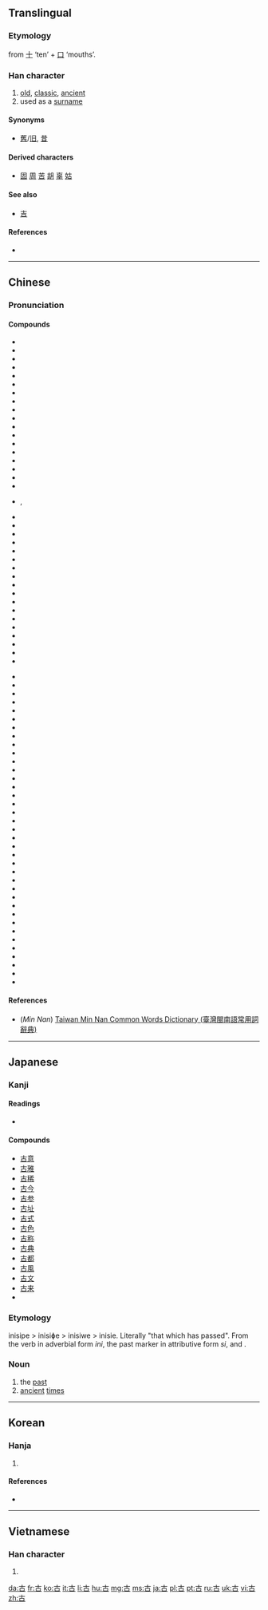 {{also|吉|𠮷}}
==Translingual==

===Etymology===
from [[十]] ‘ten’ + [[口]] ‘mouths’.

===Han character===
{{Han char|rn=30|rad=口|as=02|sn=5|four=4060<sub>0</sub>|canj=十口 (JR)|ids=⿱十口}}

# [[old]], [[classic]], [[ancient]]
# used as a [[surname]]

====Synonyms====
* [[舊]]/[[旧]], [[昔]]

====Derived characters====
* [[固]] [[周]] [[苦]] [[胡]] [[辜]] [[姑]]

====See also====
* [[吉]]

====References====
* {{Han ref|kx=0171.080|dkj=03233|dj=0380.060|hdz=10568.030|uh=53E4|ud=21476|bh=A56A|bd=42346}}

----

==Chinese==
{{zh-forms}}

===Pronunciation===
{{zh-pron
|m=gǔ
|c=gu2
|h=
|mn=kó͘
|w=
|mc=y
|oc=y
|ma=|ma2=
|cat=a,pn
}}

====Compounds====
{{top2}}
* {{l|cmn|古奥}}
* {{l|cmn|古巴|tr=Gǔbā}}
* {{l|cmn|古板|tr=gǔbǎn}}
* {{l|cmn|古币}}
* {{l|cmn|古刹}}
* {{l|cmn|古城}}
* {{l|cmn|古祠}}
* {{l|cmn|古瓷}}
* {{l|cmn|古代|tr=gǔdài}}
* {{l|cmn|古道}}
* {{l|cmn|古道热肠}}
* {{l|cmn|古典|tr=gǔdiǎn}}
* {{l|cmn|古典主义}}
* {{l|cmn|古调不弹}}
* {{l|cmn|古董|tr=gǔdǒng}}
* {{l|cmn|古动物学}}
* {{l|cmn|古都}}
* {{l|cmn|古尔邦节}}
* {{l|cmn|古方}}, {{l|cmn|古方儿}}
* {{l|cmn|古风|tr=gǔfēng}}
* {{l|cmn|古怪|tr=gǔguài}}
* {{l|cmn|古国}}
* {{l|cmn|古画}}
* {{l|cmn|古话}}
* {{l|cmn|古籍}}
* {{l|cmn|古记}}
* {{l|cmn|古迹|tr=gǔjì}}
* {{l|cmn|古今|tr=gǔjīn}}
* {{l|cmn|古今中外}}
* {{l|cmn|古井无波}}
* {{l|cmn|古劲}}
* {{l|cmn|古旧}}
* {{l|cmn|古来|tr=gǔlái}}
* {{l|cmn|古兰经|tr=Gǔlán-jīng}}
* {{l|cmn|古老|tr=gǔlǎo}}
* {{l|cmn|古老肉}}
* {{l|cmn|古历}}
{{mid2}}
* {{l|cmn|古庙}}
* {{l|cmn|古墓}}
* {{l|cmn|古朴|tr=gǔpǔ}}
* {{l|cmn|古气}}
* {{l|cmn|古钱}}
* {{l|cmn|古琴|tr=gǔqín}}
* {{l|cmn|古趣}}
* {{l|cmn|古人|tr=gǔrén}}
* {{l|cmn|古色古香}}
* {{l|cmn|古生代}}
* {{l|cmn|古生界}}
* {{l|cmn|古生物}}
* {{l|cmn|古诗|tr=gǔshī}}
* {{l|cmn|古时}}
* {{l|cmn|古书}}
* {{l|cmn|古体诗}}
* {{l|cmn|古铜色}}
* {{l|cmn|古玩}}
* {{l|cmn|古往今来|tr=gǔwǎngjīnlái}}
* {{l|cmn|古为今用}}
* {{l|cmn|古文}}
* {{l|cmn|古文字}}
* {{l|cmn|古物|tr=gǔwù}}
* {{l|cmn|古昔}}
* {{l|cmn|古稀}}
* {{l|cmn|古训}}
* {{l|cmn|古雅}}
* {{l|cmn|古谚}}
* {{l|cmn|古音}}
* {{l|cmn|古语}}
* {{l|cmn|古猿}}
* {{l|cmn|古远}}
* {{l|cmn|古筝|tr=gǔzhēng}}
* {{l|cmn|古植物学}}
* {{l|cmn|古装}}
* {{l|cmn|古拙}}
* {{l|cmn|中古|tr=zhōnggǔ}}
{{bottom}}

====References====
*(''Min Nan'') [http://twblg.dict.edu.tw/holodict_new/result_detail.jsp?n_no=1406&curpage=1&sample=%E5%8F%A4&radiobutton=1&querytarget=1&limit=20&pagenum=2&rowcount=35 Taiwan Min Nan Common Words Dictionary (臺灣閩南語常用詞辭典)]

----

==Japanese==

===Kanji===
{{ja-kanji|grade=2|rs=口02}}

====Readings====
* {{ja-readings
|goon=[[く]] (ku)
|kanon=[[こ]] (ko)
|kun=[[ふるい]] ([[古い]], furui), [[いにしえ]] (inishie)}}

====Compounds====
* [[古意]]
* [[古雅]]
* [[古稀]]
* [[古今]]
* [[古参]]
* [[古址]]
* [[古式]]
* [[古色]]
* [[古称]]
* [[古典]]
* [[古都]]
* [[古風]]
* [[古文]]
* [[古来]]
* {{ja-r|名古屋|なごや|caps=y}}

===Etymology===
inisipe > inisiɸe > inisiwe > inisie.
Literally "that which has passed". From the verb {{term|往ぬ|in-|pass}} in adverbial form ''ini'', the past marker {{term|き|ki}} in attributive form ''si'', and {{term|方|pe|time, direction}}.

===Noun===
{{ja-noun|いにしえ|hhira=いにしへ}}

# the [[past]]
# [[ancient]] [[time]]s

----

==Korean==

===Hanja===
{{ko-hanja|hangeul=고|rv=go|mr=ko|eumhun=예|ehrv=ye|ehmr=ye|ehy=}}

# {{defn|lang=ko|sort=口02}}

====References====
* {{Hanja ref|nav=8041}}

----

==Vietnamese==

===Han character===
{{vi-hantu|[[cổ]], [[cỗ]], [[kẻ]]|rs=口02}}

# {{defn|lang=vi|sort=口02}}

[[da:古]]
[[fr:古]]
[[ko:古]]
[[it:古]]
[[li:古]]
[[hu:古]]
[[mg:古]]
[[ms:古]]
[[ja:古]]
[[pl:古]]
[[pt:古]]
[[ru:古]]
[[uk:古]]
[[vi:古]]
[[zh:古]]
